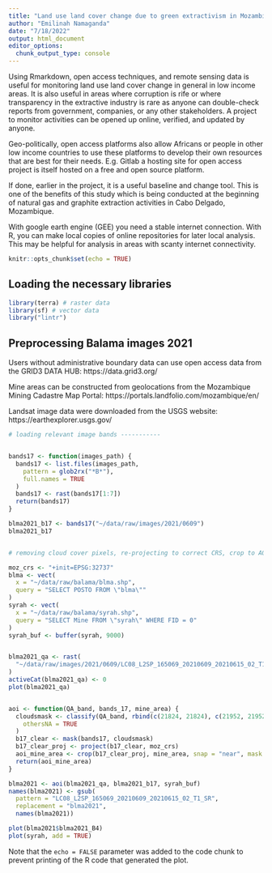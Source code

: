 ```yaml
---
title: "Land use land cover change due to green extractivism in Mozambique"
author: "Emilinah Namaganda"
date: "7/18/2022"
output: html_document
editor_options: 
  chunk_output_type: console
---
```


Using Rmarkdown, open access techniques, and remote sensing data is useful for
monitoring land use land cover change in general in low income areas. It is also
useful in areas where corruption is rife or where transparency in the extractive
industry is rare as anyone can double-check reports from government, companies, 
or any other stakeholders. A project to monitor activities can be opened up
online, verified, and updated by anyone.

Geo-politically, open access platforms also allow Africans or people in other low
income countries to use these platforms to develop their own resources that are
best for their needs. E.g. Gitlab a hosting site for open access project is itself
hosted on a free and open source platform.

If done, earlier in the project, it is
a useful baseline and change tool. This is one of the benefits of this study 
which is being conducted at the beginning of natural gas and graphite extraction 
activities in Cabo Delgado, Mozambique.

With google earth engine (GEE) you need a stable internet connection. With R, 
you can make local copies of online repositories for later local analysis. 
This may be helpful for analysis in areas with scanty internet connectivity.

```r
knitr::opts_chunk$set(echo = TRUE)
```

## Loading the necessary libraries

```r

library(terra) # raster data
library(sf) # vector data
library("lintr")

```

## Preprocessing Balama images 2021

Users without administrative boundary data can use open access data from the 
GRID3 DATA HUB: https://data.grid3.org/

Mine areas can be constructed from geolocations from the Mozambique Mining
Cadastre Map Portal: https://portals.landfolio.com/mozambique/en/

Landsat image data were downloaded from the USGS website:
https://earthexplorer.usgs.gov/

```r

# loading relevant image bands -----------


bands17 <- function(images_path) {
  bands17 <- list.files(images_path,
    pattern = glob2rx("*B*"),
    full.names = TRUE
  )
  bands17 <- rast(bands17[1:7])
  return(bands17)
}

blma2021_b17 <- bands17("~/data/raw/images/2021/0609")
blma2021_b17


# removing cloud cover pixels, re-projecting to correct CRS, crop to AOI ------

moz_crs <- "+init=EPSG:32737"
blma <- vect(
  x = "~/data/raw/balama/blma.shp",
  query = "SELECT POSTO FROM \"blma\""
)
syrah <- vect(
  x = "~/data/raw/balama/syrah.shp",
  query = "SELECT Mine FROM \"syrah\" WHERE FID = 0"
)
syrah_buf <- buffer(syrah, 9000)


blma2021_qa <- rast(
  "~/data/raw/images/2021/0609/LC08_L2SP_165069_20210609_20210615_02_T1_QA_PIXEL.TIF"
)
activeCat(blma2021_qa) <- 0
plot(blma2021_qa)


aoi <- function(QA_band, bands_17, mine_area) {
  cloudsmask <- classify(QA_band, rbind(c(21824, 21824), c(21952, 21952)),
    othersNA = TRUE
  )
  b17_clear <- mask(bands17, cloudsmask)
  b17_clear_proj <- project(b17_clear, moz_crs)
  aoi_mine_area <- crop(b17_clear_proj, mine_area, snap = "near", mask = TRUE)
  return(aoi_mine_area)
}

blma2021 <- aoi(blma2021_qa, blma2021_b17, syrah_buf)
names(blma2021) <- gsub(
  pattern = "LC08_L2SP_165069_20210609_20210615_02_T1_SR",
  replacement = "blma2021",
  names(blma2021))

plot(blma2021$blma2021_B4)
plot(syrah, add = TRUE)

```
Note that the `echo = FALSE` parameter was added to the code chunk to prevent
printing of the R code that generated the plot.
